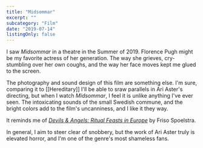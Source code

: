 ```yaml
---
title: "Midsommar"
excerpt: ""
subcategory: "Film"
date: "2019-07-14"
listingOnly: false
---
```

I saw _Midsommar_ in a theatre in the Summer of 2019. Florence Pugh might be my favorite actress of her generation. The way she grieves, cry-stumbling over her own coughs, and the way her face moves kept me glued to the screen. 

The photography and sound design of this film are something else. I'm sure, comparing it to [[Hereditary]] I'll be able to sraw parallels in Ari Aster's directing, but when I watch _Midsommar_, I feel it is unlike anything I've ever seen. The intoxicating sounds of the small Swedish commune, and the bright colors add to the film's uncanniness, and I like it they way.

It reminds me of _[Devils & Angels: Ritual Feasts in Europe](https://www.frisospoelstra.com/portfolio/G0000K5OxBhSJBOw)_ by Friso Spoelstra.

In general, I aim to steer clear of snobbery, but the work of Ari Aster truly is elevated horror, and I'm one of the genre's most shameless fans.